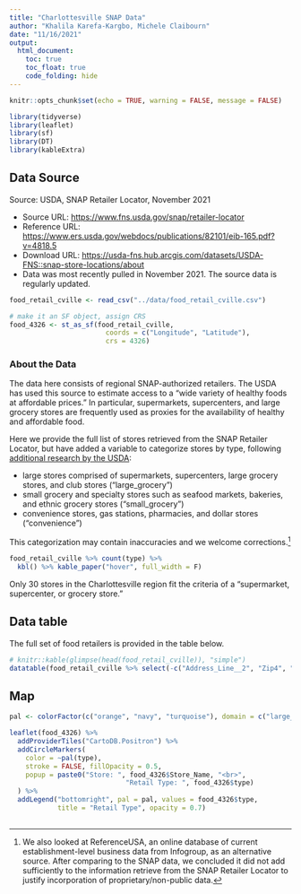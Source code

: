 ```yaml
---
title: "Charlottesville SNAP Data"
author: "Khalila Karefa-Kargbo, Michele Claibourn"
date: "11/16/2021"
output: 
  html_document: 
    toc: true
    toc_float: true
    code_folding: hide
---
```

```r
knitr::opts_chunk$set(echo = TRUE, warning = FALSE, message = FALSE)

library(tidyverse)
library(leaflet)
library(sf)
library(DT)
library(kableExtra)
```

## Data Source
Source: USDA, SNAP Retailer Locator, November 2021

* Source URL: [https://www.fns.usda.gov/snap/retailer-locator](https://www.fns.usda.gov/snap/retailer-locator)
* Reference URL: [https://www.ers.usda.gov/webdocs/publications/82101/eib-165.pdf?v=4818.5](https://www.ers.usda.gov/webdocs/publications/82101/eib-165.pdf?v=4818.5)
* Download URL: [https://usda-fns.hub.arcgis.com/datasets/USDA-FNS::snap-store-locations/about](https://usda-fns.hub.arcgis.com/datasets/USDA-FNS::snap-store-locations/about)
* Data was most recently pulled in November 2021. The source data is regularly updated.

```r
food_retail_cville <- read_csv("../data/food_retail_cville.csv")

# make it an SF object, assign CRS
food_4326 <- st_as_sf(food_retail_cville,
                        coords = c("Longitude", "Latitude"),
                        crs = 4326)
```

### About the Data
The data here consists of regional SNAP-authorized retailers. The USDA has used this source to estimate access to a "wide variety of healthy foods at affordable prices." In particular, supermarkets, supercenters, and large grocery stores are frequently used as proxies for the availability of healthy and affordable food. 

Here we provide the full list of stores retrieved from the SNAP Retailer Locator, but have added a variable to categorize stores by type, following [additional research by the USDA](https://www.ers.usda.gov/webdocs/publications/85442/eib-180.pdf):

* large stores comprised of supermarkets, supercenters, large grocery stores, and club stores (“large_grocery”)
* small grocery and specialty stores such as seafood markets, bakeries, and ethnic grocery stores (“small_grocery”)
* convenience stores, gas stations, pharmacies, and dollar stores (“convenience”)

This categorization may contain inaccuracies and we welcome corrections.[^1]

```r
food_retail_cville %>% count(type) %>% 
  kbl() %>% kable_paper("hover", full_width = F)
```

Only 30 stores in the Charlottesville region fit the criteria of a "supermarket, supercenter, or grocery store."

## Data table

The full set of food retailers is provided in the table below. 

```r
# knitr::kable(glimpse(head(food_retail_cville)), "simple")
datatable(food_retail_cville %>% select(-c("Address_Line__2", "Zip4", "ObjectId")))
```


## Map
```r
pal <- colorFactor(c("orange", "navy", "turquoise"), domain = c("large_grocery", "small_grocery", "convenience"))

leaflet(food_4326) %>% 
  addProviderTiles("CartoDB.Positron") %>% 
  addCircleMarkers(
    color = ~pal(type),
    stroke = FALSE, fillOpacity = 0.5,
    popup = paste0("Store: ", food_4326$Store_Name, "<br>",
                             "Retail Type: ", food_4326$type)
  ) %>% 
  addLegend("bottomright", pal = pal, values = food_4326$type,
            title = "Retail Type", opacity = 0.7)
  
```


[^1]: We also looked at ReferenceUSA, an online database of current establishment-level business data from Infogroup, as an alternative source. After comparing to the SNAP data, we concluded it did not add sufficiently to the information retrieve from the SNAP Retailer Locator to justify incorporation of proprietary/non-public data. 
